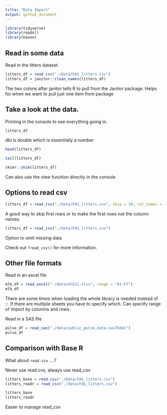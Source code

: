 ```yaml
---
title: "Data Import"
output: github_document
---
```


```r
library(tidyverse)
library(readxl)
library(haven)
```

## Read in some data

Read in the litters dataset. 

```r
litters_df = read_csv("./data/FAS_litters.csv")
litters_df = janitor::clean_names(litters_df)
```

The two colons after janitor tells R to pull from the Janitor package. Helps for when we want to pull just one item from package


## Take a look at the data.

Printing in the console to see everything going in.
```r
litters_df
```

dbl is double which is essentially a number

```r
head(litters_df)
```

```r
tail(litters_df)
```

```r
skimr::skim(litters_df)
```

Can also use the view function directly in the console

## Options to read csv

```r
litters_df = read_csv("./data/FAS_litters.csv", skip = 10, col_names = FALSE)
```

A good way to skip first rows or to make the first rows not the column names. 

```r
litters_df = read_csv("./data/FAS_litters.csv")
```

Option to omit missing data
 
Check out `?read_csv()` for more information. 
 
## Other file formats

Read in an excel file 
 
```r
mlb_df = read_excel("./data/mlb11.xlsx", range = "A1:F7")
mlb_df
```

There are some times when loading the whole library is needed instead of ::. If there are multiple sheets you have to specify which. Can specify range of import by columns and rows. 
 
 Read in a SAS file
 
```r
pulse_df = read_sas("./data/public_pulse_data.sas7bdat")
pulse_df
```
 
## Comparison with Base R

What about `read.csv` ....?

Never use read.cvs, always use read_csv

```r
litters_base = read.csv("./data/FAS_litters.csv")
litters_readr = read_csv("./data/FAS_litters.csv")

litters_base
litters_readr
```
 Easier to manage read_csv 
